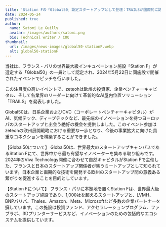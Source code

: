 ```yaml
---
title: 'Station Fの「Global50」認定スタートアップとして登壇：TRAILSが国際的に認知'
date: 2024-05-24
published: true
author:
  name: Satomi Le Guilly
  avatar: /images/authors/satomi.png
  bio: Technical writer / COO
thumbnail:
  url: /images/news-images/global50-stationF.webp
  alt: global50-stationF
---
```


当社は、フランス・パリの世界最大級インキュベーション施設「Station F」が選定する「Global50」の一員として認定され、2024年5月22日に同施設で開催されたイベントでピッチを行いました。

この注目度の高いイベントで、zeteohは欧州の投資家、企業ベンチャーキャピタル、そして各業界のリーダーに向けて革新的なAI屋内位置ソリューション「TRAILS」を発表しました。

Global50は、日系企業およびCVC（コーポレートベンチャーキャピタル）がAI、気候テック、ディープテックなど、最先端のイノベーションを持つヨーロッパのスタートアップと出会う絶好の機会を提供しました。このイベント参加はzeteohの欧州展開戦略における重要な一歩となり、今後の事業拡大に向けた貴重なコネクションを構築することができました。

【Global50について】
Global50は、世界最大のスタートアップキャンパスであるStation Fにて、世界中から最も有望なイノベーターを集める取り組みです。2024年のViva Technology開催に合わせて自然キャピタルがStation Fで主催した、フランスと日本のスタートアップ関係者が集うミートアップとして知られています。日本企業と画期的な技術を開発する欧州のスタートアップ間の意義ある繋がりを促進することを目的としています。

【Station Fについて】
フランス・パリに本拠地を置くStation Fは、世界最大級のスタートアップ施設であり、1,000社を超えるスタートアップと、LVMH、BNPパリバ、Thales、Amazon、Meta、Microsoftなど多数の企業パートナーを擁しています。この施設は投資ファンド、アクセラレーションプログラム、ファブラボ、3Dプリンターサービスなど、イノベーションのための包括的なエコシステムを提供しています。
